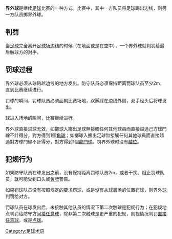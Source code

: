 {{unreferenced|time=2019-01-26T04:41:50+00:00}}
'''界外球'''是继续[[足球|足球]]比赛的一种方式。比赛中，其中一方队员将足球踢出边线，则另一方队员掷界外球。

== 判罚 ==
当[[足球|足球]]完全离开[[足球场|足球场]]边线的时候（在地面或是在空中），一个界外球就判罚给最后触球方的对手。

== 罚球过程 ==
界外球必须从球跨越边线的地方发出。防守队员必须保持距离罚球队员至少2m，直到比赛继续进行。

罚球的瞬间，罚球队员必须面朝比赛场地，双脚踩在边线外侧，双手经头后将球发出。

球进入场地的瞬间，比赛继续进行。

界外球直接进球无效，如擲球入擲出足球無接觸任何其他球員而直接越過己方球門線不計得分，對方得到1個[[角球|角球]]；如擲球入擲出足球無接觸任何其他球員而直接越過對方球門線不計得分，對方得到1個[[龍門球|龍門球]]。罚界外球时没有[[越位_(足球)|越位]]。

== 犯规行为 ==
如果防守队员在球发出之前，没有保持距离罚球队员2m，或者干扰、阻止罚球队员，就可能受到口头或[[黄牌|黄牌]]警告。

如果罚球队员没有按照规定的要求罚球，或是没有从球离场的位置罚球，则界外球判罚给对方。 

罚球队员在球发出后，未接触其他队员的情况下第二次触球是犯规行为；在犯规地点判罚给防守方[[间接任意球|间接任意球]]，除非第二次触球是更严重的犯规，则视情况判罚[[直接任意球|直接任意球]]，或是[[罚点球|点球]]。

[[Category:足球术语|Category:足球术语]]